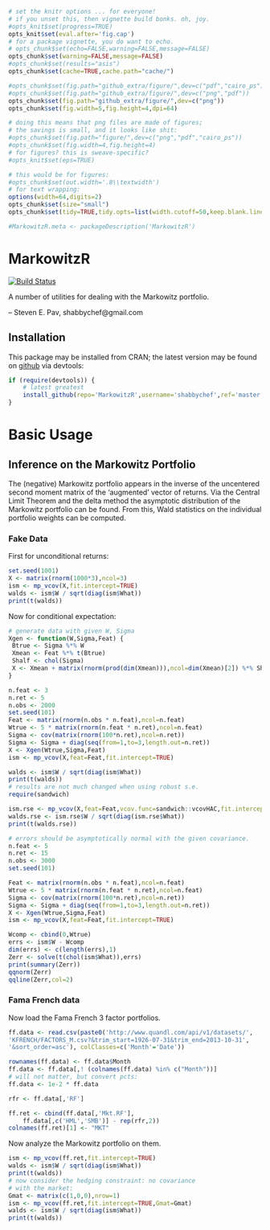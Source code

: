 ```r
# set the knitr options ... for everyone!
# if you unset this, then vignette build bonks. oh, joy.
#opts_knit$set(progress=TRUE)
opts_knit$set(eval.after='fig.cap')
# for a package vignette, you do want to echo.
# opts_chunk$set(echo=FALSE,warning=FALSE,message=FALSE)
opts_chunk$set(warning=FALSE,message=FALSE)
#opts_chunk$set(results="asis")
opts_chunk$set(cache=TRUE,cache.path="cache/")

#opts_chunk$set(fig.path="github_extra/figure/",dev=c("pdf","cairo_ps"))
#opts_chunk$set(fig.path="github_extra/figure/",dev=c("png","pdf"))
opts_chunk$set(fig.path="github_extra/figure/",dev=c("png"))
opts_chunk$set(fig.width=5,fig.height=4,dpi=64)

# doing this means that png files are made of figures;
# the savings is small, and it looks like shit:
#opts_chunk$set(fig.path="figure/",dev=c("png","pdf","cairo_ps"))
#opts_chunk$set(fig.width=4,fig.height=4)
# for figures? this is sweave-specific?
#opts_knit$set(eps=TRUE)

# this would be for figures:
#opts_chunk$set(out.width='.8\\textwidth')
# for text wrapping:
options(width=64,digits=2)
opts_chunk$set(size="small")
opts_chunk$set(tidy=TRUE,tidy.opts=list(width.cutoff=50,keep.blank.line=TRUE))

#MarkowitzR.meta <- packageDescription('MarkowitzR')
```

# MarkowitzR

[![Build Status](https://travis-ci.org/shabbychef/MarkowitzR.png)](https://travis-ci.org/shabbychef/MarkowitzR)

A number of utilities for dealing with the Markowitz portfolio.

-- Steven E. Pav, shabbychef@gmail.com

## Installation

This package may be installed from CRAN; the latest version may be
found on [github](https://www.github.com/shabbychef/MarkowitzR "MarkowitzR")
via devtools:

```r
if (require(devtools)) {
	# latest greatest
	install_github(repo='MarkowitzR',username='shabbychef',ref='master')
}
```

# Basic Usage

## Inference on the Markowitz Portfolio

The (negative) Markowitz portfolio appears in the inverse of
the uncentered second moment matrix of the 'augmented' vector
of returns. Via the Central Limit Theorem and the delta method
the asymptotic distribution of the Markowitz portfolio can
be found. From this, Wald statistics on the individual portfolio
weights can be computed. 

### Fake Data

First for unconditional returns:

```r
set.seed(1001)
X <- matrix(rnorm(1000*3),ncol=3)
ism <- mp_vcov(X,fit.intercept=TRUE)
walds <- ism$W / sqrt(diag(ism$What))
print(t(walds))
```

Now for conditional expectation:

```r
# generate data with given W, Sigma
Xgen <- function(W,Sigma,Feat) {
 Btrue <- Sigma %*% W
 Xmean <- Feat %*% t(Btrue)
 Shalf <- chol(Sigma)
 X <- Xmean + matrix(rnorm(prod(dim(Xmean))),ncol=dim(Xmean)[2]) %*% Shalf
}

n.feat <- 3
n.ret <- 5 
n.obs <- 2000
set.seed(101)
Feat <- matrix(rnorm(n.obs * n.feat),ncol=n.feat)
Wtrue <- 5 * matrix(rnorm(n.feat * n.ret),ncol=n.feat)
Sigma <- cov(matrix(rnorm(100*n.ret),ncol=n.ret))
Sigma <- Sigma + diag(seq(from=1,to=3,length.out=n.ret))
X <- Xgen(Wtrue,Sigma,Feat)
ism <- mp_vcov(X,feat=Feat,fit.intercept=TRUE)

walds <- ism$W / sqrt(diag(ism$What))
print(t(walds))
# results are not much changed when using robust s.e.
require(sandwich)

ism.rse <- mp_vcov(X,feat=Feat,vcov.func=sandwich::vcovHAC,fit.intercept=TRUE)
walds.rse <- ism.rse$W / sqrt(diag(ism.rse$What))
print(t(walds.rse))

# errors should be asymptotically normal with the given covariance.
n.feat <- 5
n.ret <- 15 
n.obs <- 3000
set.seed(101)

Feat <- matrix(rnorm(n.obs * n.feat),ncol=n.feat)
Wtrue <- 5 * matrix(rnorm(n.feat * n.ret),ncol=n.feat)
Sigma <- cov(matrix(rnorm(100*n.ret),ncol=n.ret))
Sigma <- Sigma + diag(seq(from=1,to=3,length.out=n.ret))
X <- Xgen(Wtrue,Sigma,Feat)
ism <- mp_vcov(X,feat=Feat,fit.intercept=TRUE)

Wcomp <- cbind(0,Wtrue)
errs <- ism$W - Wcomp
dim(errs) <- c(length(errs),1)
Zerr <- solve(t(chol(ism$What)),errs)
print(summary(Zerr))
qqnorm(Zerr)
qqline(Zerr,col=2)
```

### Fama French data

Now load the Fama French 3 factor portfolios.

```r
ff.data <- read.csv(paste0('http://www.quandl.com/api/v1/datasets/',
'KFRENCH/FACTORS_M.csv?&trim_start=1926-07-31&trim_end=2013-10-31',
'&sort_order=asc'), colClasses=c('Month'='Date'))

rownames(ff.data) <- ff.data$Month
ff.data <- ff.data[,! (colnames(ff.data) %in% c("Month"))]
# will not matter, but convert pcts:
ff.data <- 1e-2 * ff.data

rfr <- ff.data[,'RF']

ff.ret <- cbind(ff.data[,'Mkt.RF'],
	ff.data[,c('HML','SMB')] - rep(rfr,2))
colnames(ff.ret)[1] <- "MKT"
```

Now analyze the Markowitz portfolio on them.

```r
ism <- mp_vcov(ff.ret,fit.intercept=TRUE)
walds <- ism$W / sqrt(diag(ism$What))
print(t(walds))
# now consider the hedging constraint: no covariance
# with the market:
Gmat <- matrix(c(1,0,0),nrow=1)
ism <- mp_vcov(ff.ret,fit.intercept=TRUE,Gmat=Gmat)
walds <- ism$W / sqrt(diag(ism$What))
print(t(walds))
```

